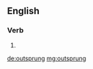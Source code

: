 ==English==

===Verb===
{{head|en}}

# {{past participle of|outspring|lang=en}}

[[de:outsprung]]
[[mg:outsprung]]
